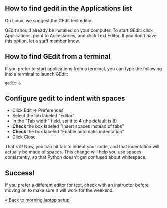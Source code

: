 == How to find gedit in the Applications list ==

On Linux, we suggest the GEdit text editor. 

GEdit should already be installed on your computer. To start GEdit: click Applications, point to Accessories, and click Text Editor. If you don't have this option, let a staff member know.

== How to find GEdit from a terminal ==

If you prefer to start applications from a terminal, you can type the following into a terminal to launch GEdit:

<pre>
gedit &
</pre>

== Configure gedit to indent with spaces ==

* Click Edit -> Preferences
* Select the tab labeled "Editor"
* In the "Tab width" field, set it to '''4''' (the default is 8)
* '''Check''' the box labeled "Insert spaces instead of tabs"
* '''Check''' the box labeled "Enable automatic indentation"
* Click Close.

That's it! Now, you can hit tab to indent your code, and that indentation will actually be made of spaces. This change will help you use spaces consistently, so that Python doesn't get confused about whitespace.

== Success! ==

If you prefer a different editor for text, check with an instructor before moving on to make sure it will work for the weekend.

[[Morning laptop setup|&laquo; Back to morning laptop setup]]
